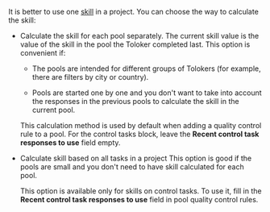 <Cut title="Should I create a skill for every pool?">

It is better to use one [skill](https://toloka.ai/en/docs/glossary#skill) in a project. You can choose the way to calculate the skill:

- Calculate the skill for each pool separately. The current skill value is the value of the skill in the pool the Toloker completed last. This option is convenient if:

    - The pools are intended for different groups of Tolokers (for example, there are filters by city or country).

    - Pools are started one by one and you don't want to take into account the responses in the previous pools to calculate the skill in the current pool.

    This calculation method is used by default when adding a quality control rule to a pool. For the control tasks block, leave the **Recent control task responses to use** field empty.

- Calculate skill based on all tasks in a project This option is good if the pools are small and you don't need to have skill calculated for each pool.

    This option is available only for skills on control tasks. To use it, fill in the **Recent control task responses to use** field in pool quality control rules.

</Cut>